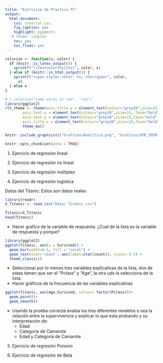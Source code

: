 ```yaml
---
title: "Ejercicio de Practica TF"
output:
  html_document:
    css: tutorial.css
    fig_caption: yes
    highlight: pygments
   # theme: simplex
    toc: yes
    toc_float: yes
---
```


```{=html}
<style>
.list-group-item.active, .list-group-item.active:focus, .list-group-item.active:hover {
    background-color: #437d66;
}
</style>
```


```r
colorize <- function(x, color) {
  if (knitr::is_latex_output()) {
    sprintf("\\textcolor{%s}{%s}", color, x)
  } else if (knitr::is_html_output()) {
    sprintf("<span style='color: %s;'>%s</span>", color, 
      x)
  } else x
}

#`r colorize("some words in red", "red")`
library(ggplot2)
rlt_theme <- theme(axis.title.y = element_text(colour="grey20",size=15,face="bold"),
        axis.text.x = element_text(colour="grey20",size=15, face="bold"),
        axis.text.y = element_text(colour="grey20",size=15,face="bold"),  
        axis.title.x = element_text(colour="grey20",size=15,face="bold"))+
        theme_bw()
```

```r
knitr::include_graphics(c("Graficos/Analitica.png", "Graficos/UPR_IPERT_logo.png"))
```

```r
knitr::opts_chunk$set(echo = TRUE)
```



1. Ejercicio de regresión lineal





2. Ejercicio de regresión no lineal



3. Ejercicio de regresión múltiples



4. Ejercicio de regresión logística

Datos del Titanic: Estos son datos reales 

```r
library(readr)
X_Titanic <- read_csv("Data/ Titanic.csv")

Titanic=X_Titanic 
head(Titanic)
```


 + Hacer grafico de la variable de respuesta. ¿Cual de la lista es la variable de respuesta y porque?
 
 
```r
library(ggplot2)
ggplot(Titanic, aes(x = Survived)) +
  geom_bar(width=0.5, fill = "coral") +
  geom_text(stat='count', aes(label=stat(count)), vjust=-0.5) +
  theme_classic()
```
 
 
  + Seleccionar por lo menos tres variables explicativas de la lista, dos de estas tienen que ser el “Pclass” y “Age”, la otra uds la selecciona de la lista. 
  + Hacer gráficos de la frecuencia de las variables explicativas
  
  
```r
ggplot(Titanic, aes(Age,Survived, colour= factor(Pclass)))+
  geom_point()+
  geom_smooth()
```
  
  + Usando la prueba correcta evalúa los tres diferentes modelos o sea la relación entre la supervivencia y explicar lo que esta probando y su interpretación de: 
      + Edad 
      + Categoría de Camarote 
      + Edad y Categoría de Camarote
  

5. Ejercicio de regresión Poisson



6. Ejercicio de regresión de Beta
